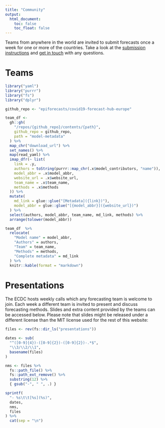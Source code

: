 ```yaml
---
title: "Community"
output:
  html_document:
    toc: false
    toc_float: false
---
```

Teams from anywhere in the world are invited to submit forecasts once a week for one or more of the countries. Take a look at the [submission instructions](https://github.com/epiforecasts/covid19-forecast-hub-europe/wiki) and [get in touch](contact.html) with any questions.

# Teams

```r
library("yaml")
library("purrr")
library("fs")
library("dplyr")

github_repo <- "epiforecasts/covid19-forecast-hub-europe"

team_df <-
  gh::gh(
    "/repos/{github_repo}/contents/{path}", 
    github_repo = github_repo, 
    path = "model-metadata"
  ) %>%
  map_chr("download_url") %>%
  set_names() %>%
  map(read_yaml) %>%
  imap_dfr(~ list(
    link = .y,
    authors = toString(purrr::map_chr(.x$model_contributors, "name")),
    model_abbr = .x$model_abbr,
    website_url = .x$website_url,
    team_name = .x$team_name,
    methods = .x$methods
  )) %>%
  mutate(
    md_link = glue::glue("[Metadata]({link})"),
    model_abbr = glue::glue("[{model_abbr}]({website_url})")
  ) %>%
  select(authors, model_abbr, team_name, md_link, methods) %>%
  arrange(tolower(model_abbr))

team_df  %>%
  relocate(
    "Model name" = model_abbr,
    "Authors" = authors,
    "Team" = team_name,
    "Methods" = methods,
    "Complete metadata" = md_link
  ) %>%
  knitr::kable(format = "markdown")
```

# Presentations

The ECDC hosts weekly calls which any forecasting team is welcome to join. Each week a different team is invited to present and discuss forecasting methods. Slides and extra content provided by the teams can be accessed below. Please note that slides might be released under a different license than the MIT license used for the rest of this website:

```r
files <- rev(fs::dir_ls("presentations"))

dates <- sub(
  "^([0-9]{4})-([0-9]{2})-([0-9]{2})-.*$",
  "\\3/\\2/\\1",
  basename(files)
)

nms <- files %>%
  fs::path_file() %>%
  fs::path_ext_remove() %>%
  substring(12) %>%
  { gsub("-", " ", .) }

sprintf(
  "- %s\t\t[%s](%s)",
  dates,
  nms,
  files
) %>%
  cat(sep = "\n")
```
